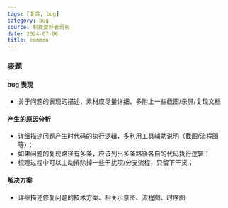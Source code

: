 ```yaml
---
tags: [复盘, bug]
category: bug
source: 科技爱好者周刊
date: 2024-07-06
title: common
---
```


### 表题

#### bug 表现

-   关于问题的表现的描述，素材应尽量详细，多附上一些截图/录屏/复现文档

#### 产生的原因分析

-   详细描述问题产生时代码的执行逻辑，多利用工具辅助说明（截图/流程图等）；
-   如果问题的复现路径有多条，应该列出多条路径各自的代码执行逻辑；
-   梳理过程中可以主动排除掉一些干扰项/分支流程，只留下干货；

#### 解决方案

-   详细描述修复问题的技术方案、相关示意图、流程图、时序图
